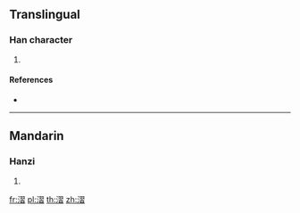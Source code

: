 {{character info/new}}
==Translingual==

===Han character===
{{Han char|rn=85|rad=水|as=11|sn=14|four=|canj=ESMA}}

# {{defn|Han|sort=水11}}

====References====
* {{Han ref|kx=0646.100|dkj=18146|dj=1055.090|hdz=31733.060|uh=6F1D|ud=28445}}

----

==Mandarin==

===Hanzi===
{{cmn-hanzi|pin=[[xí]] ([[xi2]])|wg=hsi<sup>2</sup>}}

# {{defn|lang=cmn|sort=水11}}

[[fr:漝]]
[[pl:漝]]
[[th:漝]]
[[zh:漝]]